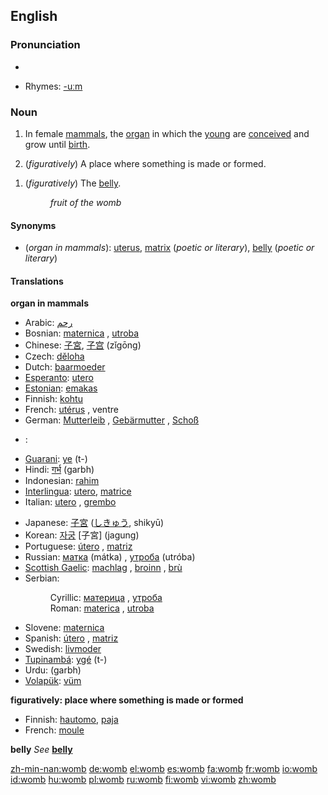 ==English==

===Pronunciation===
*{{audio|en-us-womb.ogg|Audio (US)}}

*Rhymes: [[Rhymes:English:-uːm|-uːm]]

=== Noun === 
{{en-noun}}

#{{anatomy}} In female [[mammal]]s, the [[organ]] in which the [[young]] are [[conceive]]d and grow until [[birth]].
#(''figuratively'') A place where something is made or formed.
<!--# matrix this is a literary synonym for "womb"-->
#(''figuratively'') The [[belly]].<!--Is this just a literary synonym for womb?-->
#:''fruit of the womb''

====Synonyms====
*(''organ in mammals''): [[uterus]], [[matrix]] (''poetic or literary''), [[belly]] (''poetic or literary'')

====Translations====

'''organ in mammals'''
{{top}}
*Arabic: [[رحم]]
*Bosnian: [[maternica]] {{f}}, [[utroba]] {{f}}
*Chinese: [[子宮]], [[子宫]] (zǐgōng)
*Czech: [[děloha]] {{f}}
*Dutch: [[baarmoeder]]
*[[Esperanto]]: [[utero]]
*[[Estonian]]: [[emakas]]
*Finnish: [[kohtu]]
*French: [[utérus]] {{m}}, ventre {{m}}
*German: [[Mutterleib]] {{m}}, [[Gebärmutter]] {{f}}, [[Schoß]] {{m}}
* {{el}}: {{t|el|μήτρα|f}}
*[[Guarani]]: [[ye]] (t-)
*Hindi: [[गर्भ]] (garbh) {{m}}
*Indonesian: [[rahim]]
*[[Interlingua]]: [[utero]], [[matrice]]
*Italian: [[utero#Italian|utero]] {{m}}, [[grembo]] {{m}}
{{mid}}
*Japanese: [[子宮]] ([[しきゅう]], shikyū)
*Korean: [[자궁]] [子宮] (jagung)
*Portuguese: [[útero]] {{m}}, [[matriz]] {{f}}
*Russian: [[матка]] (mátka) {{f}}, [[утроба]] (utróba) {{f}}
*[[Scottish Gaelic]]: [[machlag]] {{f}}, [[broinn]] {{f}}, [[brù]] {{f}}
*Serbian:
*:Cyrillic: [[материца]] {{f}}, [[утроба]] {{f}}
*:Roman: [[materica]] {{f}}, [[utroba]] {{f}}
*Slovene: [[maternica]] {{f}}
*Spanish: [[útero]] {{m}}, [[matriz]] {{f}}
*Swedish: [[livmoder]] {{c}}
*[[Tupinambá]]: [[ygé]] (t-)
*Urdu: {{URchar|[[گربھ]]}} (garbh) {{m}}
*[[Volapük]]: [[vüm]]
{{bottom}}

'''figuratively: place where something is made or formed'''
{{top}}
*Finnish: [[hautomo]], [[paja#Finnish|paja]]
*French: [[moule]] {{m}}
{{mid}}

{{bottom}}

'''belly'''
''See'' '''[[belly]]'''

[[zh-min-nan:womb]]
[[de:womb]]
[[el:womb]]
[[es:womb]]
[[fa:womb]]
[[fr:womb]]
[[io:womb]]
[[id:womb]]
[[hu:womb]]
[[pl:womb]]
[[ru:womb]]
[[fi:womb]]
[[vi:womb]]
[[zh:womb]]